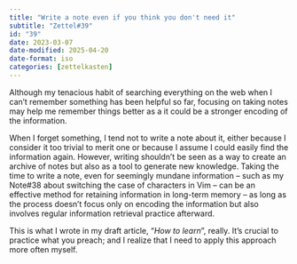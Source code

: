 ```yaml
---
title: "Write a note even if you think you don't need it"
subtitle: "Zettel#39"
id: "39"
date: 2023-03-07
date-modified: 2025-04-20
date-format: iso
categories: [zettelkasten]
---
```

Although my tenacious habit of searching everything on the web when I can't remember something has been helpful so far, focusing on taking notes may help me remember things better as a it could be a stronger encoding of the information.

When I forget something, I tend not to write a note about it, either because I consider it too trivial to merit one or because I assume I could easily find the information again. However, writing shouldn't be seen as a way to create an archive of notes but also as a tool to generate new knowledge. Taking the time to write a note, even for seemingly mundane information – such as my Note#38 about switching the case of characters in Vim – can be an effective method for retaining information in long-term memory – as long as the process doesn't focus only on encoding the information but also involves regular information retrieval practice afterward.

This is what I wrote in my draft article, "*How to learn*", really. It's crucial to practice what you preach; and I realize that I need to apply this approach more often myself.

